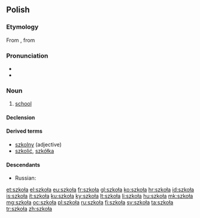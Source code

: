 ==Polish==
{{wikipedia|dab=szkoła|lang=pl}}

===Etymology===
From {{etyl|la|pl}} {{term|schola|lang=la}}, from {{etyl|grc|pl}} {{term|σχολή|tr=scholḗ|lang=grc}}

===Pronunciation===
* {{audio|Pl-szkoła.ogg|audio}}
* {{IPA|[ˈʂkɔwa]|lang=pl}}

===Noun===
{{head|pl|noun|g=f}}

# [[school]]

====Declension====
{{pl-decl-noun
|szkoła|szkoły
|szkoły|szkół
|szkole|szkołom
|szkołę|szkoły
|szkołą|szkołami
|szkole|szkołach
|szkoło|szkoły
}}

====Derived terms====
* [[szkolny]] (adjective)
* [[szkolić]], [[szkółka]]

====Descendants====
* Russian: {{l|ru|школа|tr=škola}}

[[et:szkoła]]
[[el:szkoła]]
[[eu:szkoła]]
[[fr:szkoła]]
[[gl:szkoła]]
[[ko:szkoła]]
[[hr:szkoła]]
[[id:szkoła]]
[[is:szkoła]]
[[it:szkoła]]
[[ku:szkoła]]
[[ky:szkoła]]
[[lt:szkoła]]
[[li:szkoła]]
[[hu:szkoła]]
[[mk:szkoła]]
[[mg:szkoła]]
[[oc:szkoła]]
[[pl:szkoła]]
[[ru:szkoła]]
[[fi:szkoła]]
[[sv:szkoła]]
[[ta:szkoła]]
[[tr:szkoła]]
[[zh:szkoła]]